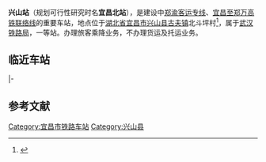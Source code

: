 {{future public transportation|time=2015-04-26T15:16:02+00:00}}
{{Infobox station
|name = 兴山站
|eng_name = Xingshan Railway Station
|symbol_right = {{rint|cn|rail}}
|image = 
|caption = 
|address = [[湖北省|湖北省]][[宜昌市|宜昌市]][[兴山县|兴山县]][[古夫镇|古夫镇]]北斗坪村
|coordinates = 
|code = 
|commercial_code = EMN
|pinyin_code = XSH
|lines = [[郑渝客运专线|郑渝客运专线]]
|opened = 
}}
'''兴山站'''（规划可行性研究时名'''宜昌北站'''），是建设中[[郑渝客运专线|郑渝客运专线]]、[[宜昌至郑万高铁联络线|宜昌至郑万高铁联络线]]的重要车站，地点位于[[湖北省|湖北省]][[宜昌市|宜昌市]][[兴山县|兴山县]][[古夫镇|古夫镇]]北斗坪村<ref>{{cite web|url=http://m.sohu.com/a/208919688_158209|title=郑万高铁兴山站效果图出炉，快看！|work=搜狐网|accessdate=2019-08-21|archive-date=2019-08-21|archive-url=https://web.archive.org/web/20190821170958/http://m.sohu.com/a/208919688_158209|dead-url=no}}</ref>，属于[[武汉铁路局|武汉铁路局]]，一等站。办理旅客乘降业务，不办理货运及托运业务。

==临近车站==
{{start rail box|[[中国高速铁路|中国高速铁路]]}}
{{s-inop|[[神农架东站|神农架东站]]|往[[郑州东站|郑州东站]]方向}}
{{s-line|[[郑渝高速铁路|郑渝高速铁路]]}}
{{s-inop|[[巴东站|巴东站]]|往[[重庆北站|重庆北站]]、[[重庆东站|重庆东站]]方向}}
|-
{{s-inop|[[下堡坪站|下堡坪站]]|往[[宜昌东站|宜昌东站]]方向}}
{{s-line|[[宜昌至郑万高铁联络线|宜昌至郑万高铁联络线]]}}
{{terminus}}
{{end box}}

==参考文献==
{{reflist}}

{{郑渝高速铁路}}
{{宜昌至郑万高铁联络线}}
[[Category:宜昌市铁路车站|Category:宜昌市铁路车站]]
[[Category:兴山县|Category:兴山县]]